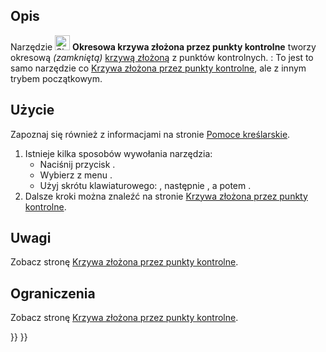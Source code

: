 <languages/>

{{Docnav/pl
|[[Sketcher_CreateBSpline/pl|Krzywa złożona przez punkty kontrolne]]
|[[Sketcher_CreateBSplineByInterpolation/pl|Krzywa złożona przez węzły]]
|[[Sketcher_Workbench/pl|środowisko pracy Szkicownik]]
|IconL=Sketcher_CreateBSpline.svg
|IconR=Sketcher_CreateBSplineByInterpolation.svg
|IconC=Workbench_Sketcher.svg
}}

{{GuiCommand/pl
|Name=Sketcher CreatePeriodicBSpline
|Name/pl=Szkicownik: Okresowa krzywa złożona przez punkty kontrolne
|MenuLocation= Szkic → Elementy geometryczne szkicownika → Utwórz okresową krzywą złożoną
|Workbenches=[[Sketcher_Workbench/pl|Szkicownik]]
|Shortcut={{KEY|G}} {{KEY|B}} {{KEY|P}}
|Version=0.17
|SeeAlso=[[Sketcher_CreateBSpline/pl|Krzywa złożona przez punkty kontrolne]]
}}

<span id="Description"></span>
==Opis==

Narzędzie [[Image:Sketcher_CreatePeriodicBSpline.svg|24px]] '''Okresowa krzywa złożona przez punkty kontrolne''' tworzy okresową ''(zamkniętą)'' [[B-Splines/pl|krzywą złożoną]] z punktów kontrolnych. {{Version/pl|1.0}}: To jest to samo narzędzie co [[Sketcher_CreateBSpline/pl|Krzywa złożona przez punkty kontrolne]], ale z innym trybem początkowym.

<span id="Usage"></span>
==Użycie==

Zapoznaj się również z informacjami na stronie [[Sketcher_Workbench/pl#Pomoce_kreślarskie|Pomoce kreślarskie]].

# Istnieje kilka sposobów wywołania narzędzia:
#* Naciśnij przycisk {{Button|[[Image:Sketcher_CreatePeriodicBSpline.svg|16px]] '''Okresowa krzywa złożona przez punkty kontrolne'''}}.
#* Wybierz z menu {{MenuCommand|Szkic → Elementy geometryczne szkicownika → [[Image:Sketcher_CreatePeriodicBSpline.svg|16px]] Utwórz okresową krzywą złożoną}}.
#* Użyj skrótu klawiaturowego: {{KEY|G}}, następnie {{KEY|B}}, a potem {{KEY|P}}.
# Dalsze kroki można znaleźć na stronie [[Sketcher_CreateBSpline/pl#Użycie|Krzywa złożona przez punkty kontrolne]].

<span id="Notes"></span>
==Uwagi==

Zobacz stronę [[Sketcher_CreateBSpline/pl#Uwagi|Krzywa złożona przez punkty kontrolne]].

<span id="Limitations"></span>
==Ograniczenia==

Zobacz stronę [[Sketcher_CreateBSpline#Ograniczenia|Krzywa złożona przez punkty kontrolne]].


<div class="mw-translate-fuzzy">
{{Docnav/pl
|[[Sketcher_CreateBSpline/pl|Krzywa złożona przez punkty kontrolne]]
|[[Sketcher_CreateBSplineByInterpolation/pl|Krzywa złożona przez węzły]]
|[[Sketcher_Workbench/pl|środowisko pracy Szkicownik]]
|IconL=Sketcher_CreateBSpline.svg
|IconR=Sketcher_CreateBSplineByInterpolation.svg
|IconC=Workbench_Sketcher.svg
}}
</div>

{{Sketcher_Tools_navi{{#translation:}}}}
{{Userdocnavi{{#translation:}}}}